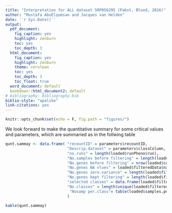 ```yaml
---
title: "Interpretation for ALL dataset SRP056295 (Pabst, Blood, 2016)"
author: "Mustafa AbuElqumsan and Jacques van Helden"
date: '`r Sys.Date()`'
output:
  pdf_document:
    fig_caption: yes
    highlight: zenburn
    toc: yes
    toc_depth: 3
  html_document:
    fig_caption: yes
    highlight: zenburn
    theme: cerulean
    toc: yes
    toc_depth: 3
    toc_float: true
  word_document: default
  bookdown::html_document2: default 
# bibliography: Bibliography.bib
biblio-style: "apalike"
link-citations: yes
---
```


```r
knitr::opts_chunk$set(echo = F, fig.path = "figures/")

```

We look forward to make the quantitative summary for some critical values and parameters, which are summaried as in the follwing table 

```r
qunt.sammay <- data.frame( "recountID" = parameters$recountID,
                           "Descrip.dataset" = parameters$classColumn,
                           "no.runs" = length(loaded$runPheno$run),
                           "No.samples before filtering" = length(loaded$runPheno$sample),
                           "No.genes before filtering" = nrow(loaded$countsPerRuns),
                           "No.genes NA vlues" = loaded$filteredData$naGenes,
                           "No.genes zero.variance" = length(loaded$filteredData$zeroVarGenes),
                           "No.genes kept filtering" = length(loaded$filteredData$keptGenes),
                           "selected classes" = data.frame(loaded$filteredData$selectedClasses),
                           "No.classes" = length(unique(loaded$filteredData$classes)),
                            "Nosamp per.class"= table(loaded$samples.per.class)
                           )

kable(qunt.sammay)
```

